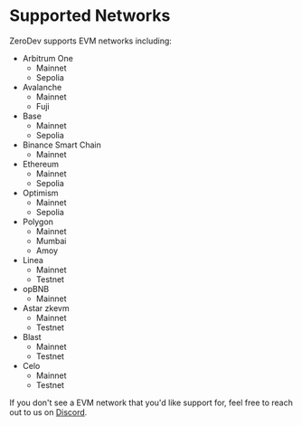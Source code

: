 # Supported Networks

ZeroDev supports EVM networks including:

- Arbitrum One
  - Mainnet
  - Sepolia
- Avalanche
  - Mainnet
  - Fuji
- Base
  - Mainnet
  - Sepolia
- Binance Smart Chain
  - Mainnet
- Ethereum
  - Mainnet
  - Sepolia
- Optimism
  - Mainnet
  - Sepolia
- Polygon
  - Mainnet
  - Mumbai
  - Amoy
- Linea
  - Mainnet
  - Testnet
- opBNB
  - Mainnet
- Astar zkevm
  - Mainnet
  - Testnet
- Blast
  - Mainnet
  - Testnet
- Celo
  - Mainnet
  - Testnet

If you don't see a EVM network that you'd like support for, feel free to reach out to us on [Discord](https://discord.gg/KS9MRaTSjx).
